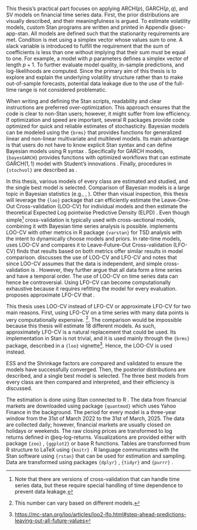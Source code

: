 This thesis's practical part focuses on applying ARCH$(p)$, GARCH$(p, q)$, and SV models on financial time series data.
First, the prior distributions are visually described, and their meaningfulness is argued. To estimate volatility
models, custom Stan programs are written and printed in Appendix @sec-app-stan. All models are defined such that the
stationarity requirements are met. Condition is met using a simplex vector whose values sum to one. A slack variable is
introduced to fulfill the requirement that the sum of coefficients is less than one without implying that their sum
must be equal to one. For example, a model with $p$ parameters defines a simplex vector of length $p + 1$. To further
evaluate model quality, in-sample predictions, and log-likelihoods are computed. Since the primary aim of this thesis
is to explore and explain the underlying volatility structure rather than to make out-of-sample forecasts, potential
data leakage due to the use of the full-time range is not considered problematic.

When writing and defining the Stan scripts, readability and clear instructions are preferred over-optimization. This
approach ensures that the code is clear to non-Stan users; however, it might suffer from low efficiency. If
optimization and speed are important, several R packages provide code optimized for quick and reliable estimates of
stochasticity. Bayesian models can be modeled using the `{brms}` that provides functions for generalized linear and
non-linear multivariate and multilevel models. Its main advantage is that users do not have to know explicit Stan
syntax and can define Bayesian models using R syntax \parencite{Burkner2018_AdvancedBayesianMultilevel}. Specifically
for GARCH models, `{bayesGARCH}` provides functions with optimized workflows that can estimate GARCH$(1, 1)$ model with
Student's innovations \parencite{Ardia2008_FinancialRiskManagement}. Finally, procedures in `{stochvol}` are described
as *\enquote{Efficient algorithms for fully Bayesian estimation of stochastic volatility (SV) models with and without
asymmetry (leverage)}* \parencite{HosszejniKastner2021_ModelingUnivariateMultivariate}.

In this thesis, various models of every class are estimated and studied, and the single best model is selected.
Comparison of Bayesian models is a large topic in Bayesian statistics (e.g.,
\parencite{George2005_BayesianModelSelection}, \parencite{Wasserman2000_BayesianModelSelection}). Other than visual
inspection, this thesis will leverage the `{loo}` package \parencite{YaoEtAl2017_UsingStackingAverage} that can
efficiently estimate the Leave-One-Out Cross-validation (LOO-CV) for individual models and then estimate the
theoretical Expected Log pointwise Predictive Density (ELPD) \parencite{VehtariEtAl2017_PracticalBayesianModel}. Even
though simple[^cv] cross-validation is typically used with cross-sectional models, combining it with Bayesian time
series analysis is possible. \parencite{MatamorosTorres2020_VarstanPackageBayesian} implements LOO-CV with other
metrics in R package `{varstan}` for TSD analysis with the intent to dynamically choose models and priors. In rate-time
models, \parencite{RuizMaraggiEtAl2022_UsingBayesianLeaveOneOut} uses LOO-CV and compares it to Leave-Future-Out
Cross-validation (LFO-CV) finds that results based on both metrics offer similar results in model comparison.
\parencite{GronauWagenmakers2019_RejoinderMoreLimitations} discusses the use of LOO-CV and LFO-CV and notes that since
LOO-CV assumes that the data is independent, and simple cross-validation is *\enquote{theoretically unsatisfactory when
applied to time series data}*. However, they further argue that all data form a time series and have a temporal order.
The use of LOO-CV on time series data can hence be controversial. Using LFO-CV can become computationally exhaustive
because it requires refitting the model for every evaluation.
\parencite{BurknerEtAl2020_ApproximateLeavefutureoutCrossvalidation} proposes approximate LFO-CV that
*\enquote{drastically reduces the computational costs while providing informative diagnostics about the approximation
quality}.*

[^cv]: Note that there are versions of cross-validation that can handle time series data, but these require special
handling of time dependence to prevent data leakage.

This thesis uses LOO-CV instead of LFO-CV or approximate LFO-CV for two main reasons. First, using LFO-CV on a time
series with many data points is very computationally expensive. [^refit]. The comparison would be impossible because
this thesis will estimate 18 different models. As such, approximately LFO-CV is a natural replacement that could be
used. Its implementation in Stan is not trivial, and it is used mainly through the `{brms}` package, described in a
`{loo}` vignette[^vig]. Hence, the LOO-CV is used instead.

[^refit]: This number can vary based on different models.

[^vig]:
[https://mc-stan.org/loo/articles/loo2-lfo.html#step-ahead-predictions-leaving-out-all-future-values](https://mc-stan.org/loo/articles/loo2-lfo.html#step-ahead-predictions-leaving-out-all-future-values)

ESS and the Shrinkage factors are compared and validated to ensure the models have successfully converged. Then, the
posterior distributions are described, and a single best model is selected. The three best models from every class are
then compared and interpreted, and their efficiency is discussed.

The estimation is done using Stan \parencite[ver. 2.32.2]{CarpenterEtAl2017_StanProbabilisticProgramming} connected to
R \parencite[ver. 4.4.3]{RCoreTeam2023_LanguageEnvironmentStatistical}. The data from financial markets are downloaded
using package `{quantmod}` \parencite[ver. 0.4.27]{RyanUlrich2025_QuantmodQuantitativeFinancial} which uses Yahoo
Finance in the background. The period for every model is a three-year window from the 31st of March 2022 to the 31st of
March, 2025. The data are collected daily; however, financial markets are usually closed on holidays or weekends. The
raw closing prices are transformed to log returns defined in @eq-log-returns. Visualizations are provided either with
package `{zoo}` \parencite[ver. 1.8.14]{ZeileisGrothendieck2005_ZooS3Infrastructure}, `{ggplot2}`
\parencite[ver. 3.5.2]{Wickham2016_Ggplot2ElegantGraphics} or base R functions. Tables are transformed from R structure
to LaTeX using `{knitr}` \parencite[ver. 1.50]{Xie2014_KnitrComprehensiveTool}. R language communicates with the Stan
software using `{rstan}` \parencite[ver. 2.32.7]{StanDevelopmentTeam2024_RStanInterfaceStan} that can be used for
estimation and sampling. Data are transformed using packages `{dplyr}`
\parencite[ver. 1.1.4]{WickhamEtAl2023_DplyrGrammarData}, `{tidyr}`
\parencite[ver. 1.3.1]{WickhamEtAl2024_TidyrTidyMessy} and `{purrr}`
\parencite[ver. 1.0.4]{WickhamHenry2025_PurrrFunctionalProgramming}.
